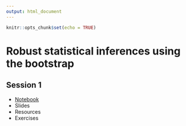 ```yaml
---
output: html_document
---
```


```r
knitr::opts_chunk$set(echo = TRUE)
```

# Robust statistical inferences using the bootstrap

## Session 1

- [Notebook](session1.html)
- Slides
- Resources
- Exercises
